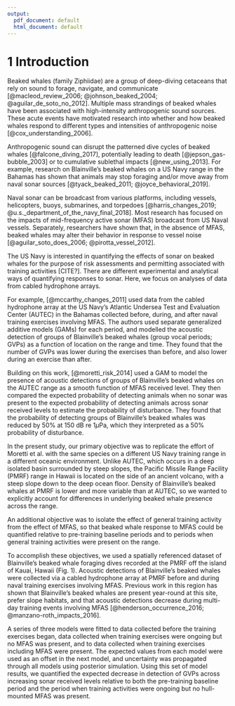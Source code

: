 ```yaml
---
output:
  pdf_document: default
  html_document: default
---
```

# 1 Introduction

Beaked whales (family Ziphiidae) are a group of deep-diving cetaceans that rely on sound to forage, navigate, and communicate [@macleod_review_2006; @johnson_beaked_2004; @aguilar_de_soto_no_2012].  Multiple mass strandings of beaked whales have been associated with high-intensity anthropogenic sound sources.  These acute events have motivated research into whether and how beaked whales respond to different types and intensities of anthropogenic noise [@cox_understanding_2006].

Anthropogenic sound can disrupt the patterned dive cycles of beaked whales [@falcone_diving_2017], potentially leading to death [@jepson_gas-bubble_2003] or to cumulative sublethal impacts [@new_using_2013].  For example, research on Blainville's beaked whales \textit{Mesoplodon densirostris} on a US Navy range in the Bahamas has shown that animals may stop foraging and/or move away from naval sonar sources [@tyack_beaked_2011; @joyce_behavioral_2019].

Naval sonar can be broadcast from various platforms, including vessels, helicopters, buoys, submarines, and torpedoes [@harris_changes_2019; @u.s._department_of_the_navy_final_2018].  Most research has focused on the impacts of mid-frequency active sonar (MFAS) broadcast from US Naval vessels.  Separately, researchers have shown that, in the absence of MFAS, beaked whales may alter their behavior in response to vessel noise [@aguilar_soto_does_2006; @pirotta_vessel_2012].  

The US Navy is interested in quantifying the effects of sonar on beaked whales for the purpose of risk assessments and permitting associated with training activities [CITE?].  There are different experimental and analytical ways of quantifying responses to sonar.  Here, we focus on analyses of data from cabled hydrophone arrays.

For example, [@mccarthy_changes_2011] used data from the cabled hydrophone array at the US Navy's Atlantic Undersea Test and Evaluation Center (AUTEC) in the Bahamas collected before, during, and after naval training exercises involving MFAS.  The authors used separate generalized additive models (GAMs) for each period, and modelled the acoustic detection of groups of Blainville's beaked whales (group vocal periods; GVPs) as a function of location on the range and time.  They found that the number of GVPs was lower during the exercises than before, and also lower during an exercise than after.  

Building on this work, [@moretti_risk_2014] used a GAM to model the presence of acoustic detections of groups of Blainville’s beaked whales on the AUTEC range as a smooth function of MFAS received level. They then compared the expected probability of detecting animals when no sonar was present to the expected probability of detecting animals across sonar received levels to estimate the probability of disturbance. They found that the probability of detecting groups of Blainville's beaked whales was reduced by 50\% at 150 dB re 1$\mu$Pa, which they interpreted as a 50\% probability of disturbance. 

In the present study, our primary objective was to replicate the effort of Moretti et al. with the same species on a different US Navy training range in a different oceanic environment. Unlike AUTEC, which occurs in a deep isolated basin surrounded by steep slopes, the Pacific Missile Range Facility (PMRF) range in Hawaii is located on the side of an ancient volcano, with a steep slope down to the deep ocean floor. Density of Blainville's beaked whales at PMRF is lower and more variable than at AUTEC, so we wanted to explicitly account for differences in underlying beaked whale presence across the range.

An additional objective was to isolate the effect of general training activity from the effect of MFAS, so that beaked whale response to MFAS could be quantified relative to pre-training baseline periods and to periods when general training activities were present on the range.

To accomplish these objectives, we used a spatially referenced dataset of Blainville's beaked whale foraging dives recorded at the PMRF off the island of Kauai, Hawaii (Fig. 1).  Acoustic detections of Blainville's beaked whales were collected via a cabled hydrophone array at PMRF before and during naval training exercises involving MFAS.  Previous work in this region has shown that Blainville's beaked whales are present year-round at this site, prefer slope habitats, and that acoustic detections decrease during multi-day training events involving MFAS [@henderson_occurrence_2016; @manzano-roth_impacts_2016].  

A series of three models were fitted to data collected before the training exercises began, data collected when training exercises were ongoing but no MFAS was present, and to data collected when training exercises including MFAS were present.  The expected values from each model were used as an offset in the next model, and uncertainty was propagated through all models using posterior simulation.  Using this set of model results, we quantified the expected decrease in detection of GVPs across increasing sonar received levels relative to both the pre-training baseline period and the period when training activities were ongoing but no hull-mounted MFAS was present.  
